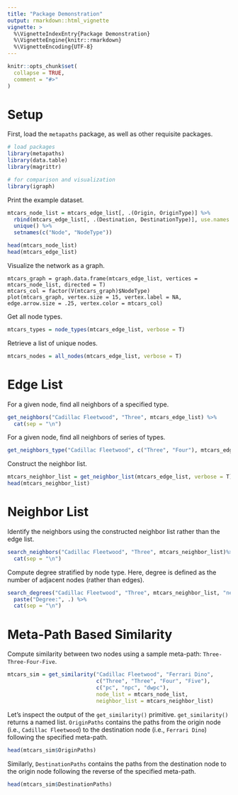 ```yaml
---
title: "Package Demonstration"
output: rmarkdown::html_vignette
vignette: >
  %\VignetteIndexEntry{Package Demonstration}
  %\VignetteEngine{knitr::rmarkdown}
  %\VignetteEncoding{UTF-8}
---
```


```r
knitr::opts_chunk$set(
  collapse = TRUE,
  comment = "#>"
)
```

# Setup

First, load the `metapaths` package, as well as other requisite packages.

```r
# load packages
library(metapaths)
library(data.table)
library(magrittr)

# for comparison and visualization
library(igraph)
```

Print the example dataset.

```r
mtcars_node_list = mtcars_edge_list[, .(Origin, OriginType)] %>%
  rbind(mtcars_edge_list[, .(Destination, DestinationType)], use.names = F) %>%
  unique() %>%
  setnames(c("Node", "NodeType"))

head(mtcars_node_list)
head(mtcars_edge_list)
```

Visualize the network as a graph.

```plot-network
mtcars_graph = graph.data.frame(mtcars_edge_list, vertices = mtcars_node_list, directed = T)
mtcars_col = factor(V(mtcars_graph)$NodeType)
plot(mtcars_graph, vertex.size = 15, vertex.label = NA, edge.arrow.size = .25, vertex.color = mtcars_col)
```

Get all node types.

```r
mtcars_types = node_types(mtcars_edge_list, verbose = T)
```

Retrieve a list of unique nodes.

```r
mtcars_nodes = all_nodes(mtcars_edge_list, verbose = T)
```

# Edge List

For a given node, find all neighbors of a specified type.

```r
get_neighbors("Cadillac Fleetwood", "Three", mtcars_edge_list) %>%
  cat(sep = "\n")
```

For a given node, find all neighbors of series of types.

```r
get_neighbors_type("Cadillac Fleetwood", c("Three", "Four"), mtcars_edge_list)
```

Construct the neighbor list.

```r
mtcars_neighbor_list = get_neighbor_list(mtcars_edge_list, verbose = T)
head(mtcars_neighbor_list)
```

# Neighbor List

Identify the neighbors using the constructed neighbor list rather than the edge list.

```r
search_neighbors("Cadillac Fleetwood", "Three", mtcars_neighbor_list)%>%
  cat(sep = "\n")
```

Compute degree stratified by node type. Here, degree is defined as the number of adjacent nodes (rather than edges).

```r
search_degrees("Cadillac Fleetwood", "Three", mtcars_neighbor_list, "neighbor") %>%
  paste("Degree:", .) %>%
  cat(sep = "\n")
```

# Meta-Path Based Similarity

Compute similarity between two nodes using a sample meta-path: `Three-Three-Four-Five`.

```r
mtcars_sim = get_similarity("Cadillac Fleetwood", "Ferrari Dino",
                            c("Three", "Three", "Four", "Five"),
                            c("pc", "npc", "dwpc"),
                            node_list = mtcars_node_list,
                            neighbor_list = mtcars_neighbor_list)
```

Let's inspect the output of the `get_similarity()` primitive. `get_similarity()` returns a named list. `OriginPaths` contains the paths from the origin node (i.e., `Cadillac Fleetwood`) to the destination node (i.e., `Ferrari Dino`) following the specified meta-path.

```r
head(mtcars_sim$OriginPaths)
```

Similarly, `DestinationPaths` contains the paths from the destination node to the origin node following the reverse of the specified meta-path.

```r
head(mtcars_sim$DestinationPaths)
```
